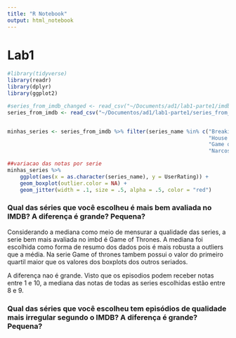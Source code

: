 ```yaml
---
title: "R Notebook"
output: html_notebook
---
```

# Lab1

```r

#library(tidyverse)
library(readr)
library(dplyr)
library(ggplot2)

#series_from_imdb_changed <- read_csv("~/Documents/ad1/lab1-parte1/imdb-series/data/series_from_imdb_changed.csv")
series_from_imdb <- read_csv("~/Documentos/ad1/lab1-parte1/series_from_imdb.csv")


minhas_series <- series_from_imdb %>% filter(series_name %in% c("Breaking Bad",
                                                                "House of Cards",
                                                                "Game of Thrones", 
                                                                "Narcos"))

```



```r
##variacao das notas por serie
minhas_series %>% 
    ggplot(aes(x = as.character(series_name), y = UserRating)) + 
    geom_boxplot(outlier.color = NA) +   
    geom_jitter(width = .1, size = .5, alpha = .5, color = "red")

```


### Qual das séries que você escolheu é mais bem avaliada no IMDB? A diferença é grande? Pequena? 

Considerando a mediana como meio de mensurar a qualidade das series, a serie bem mais avaliada no imbd é Game of Thrones.
A mediana foi escolhida como forma de resumo dos dados pois é mais robusta a outliers que a média.
Na serie Game of thrones tambem possui o valor do primeiro quartil maior que os valores dos boxplots dos outros seriados.

A diferença nao é grande. Visto que os episodios podem receber notas entre 1 e 10, a mediana das notas de todas as series escolhidas estão entre 8 e 9.



### Qual das séries que você escolheu tem episódios de qualidade mais irregular segundo o IMDB? A diferença é grande? Pequena?


